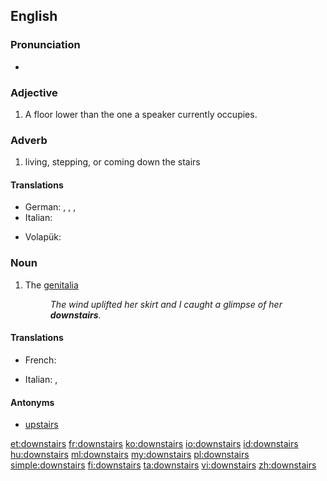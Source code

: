 ==English==

===Pronunciation===
* {{audio|en-us-downstairs.ogg|Audio (US)}}

===Adjective===
{{en-adj|[[further]] [[downstairs]]|[[furthest]] [[downstairs]]}}

# A floor lower than the one a speaker currently occupies.

===Adverb===
{{en-adv}}

# living, stepping, or coming down the stairs

====Translations====
{{trans-top|downstairs (adverb)}}
* German: {{t+|de|unten}}, {{t+|de|treppab}}, {{t-|de|treppabwärts}}, {{t-|de|nach unten}}
* Italian: {{t-|it|al piano di sotto}}
{{trans-mid}}
* Volapük: {{t+|vo|dono}}
{{trans-bottom}}

===Noun===
{{en-noun|-}}

# {{slang}} The [[genitalia]]
#: ''The wind uplifted her skirt and I caught a glimpse of her '''downstairs'''.''

====Translations====
{{trans-top|the genitalia}}
* French: {{t+|fr|en bas}}
{{trans-mid}}
* Italian: {{t-|it|di sotto}}, {{t+|it|giù}}
{{trans-bottom}}

====Antonyms====
* [[upstairs]]

[[et:downstairs]]
[[fr:downstairs]]
[[ko:downstairs]]
[[io:downstairs]]
[[id:downstairs]]
[[hu:downstairs]]
[[ml:downstairs]]
[[my:downstairs]]
[[pl:downstairs]]
[[simple:downstairs]]
[[fi:downstairs]]
[[ta:downstairs]]
[[vi:downstairs]]
[[zh:downstairs]]